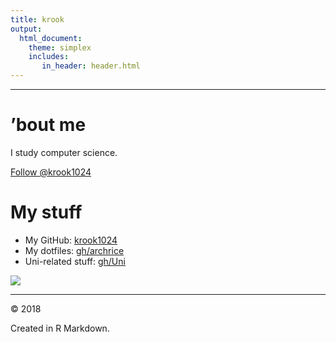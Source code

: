 ```yaml
---
title: krook
output:
  html_document:
    theme: simplex
    includes:
       in_header: header.html
---
```


--------


<div class="row">

<div class="col-md-9">
# 'bout me

I study computer science.

<a class="github-button" href="https://github.com/krook1024" data-size="large" aria-label="Follow @krook1024 on GitHub">Follow @krook1024</a>

# My stuff

+ My GitHub: [krook1024](https://github.com/krook1024)
+ My dotfiles: [gh/archrice](https://github.com/krook1024/archrice/)
+ Uni-related stuff: [gh/Uni](https://github.com/krook1024/Uni)
</div>


<div class="col-md-3">![](shrek.png)</div>
</div>

--------

&copy; 2018

Created in R Markdown.
